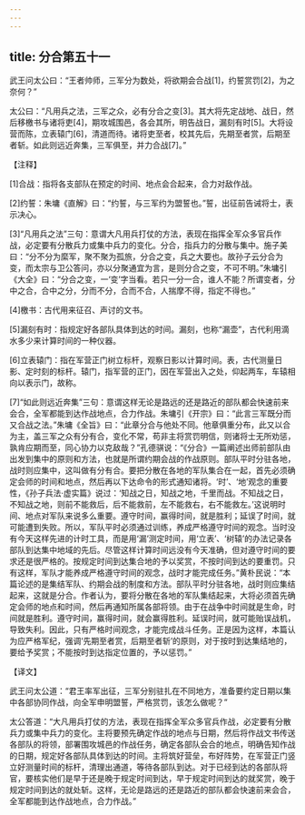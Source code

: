```yaml
---
---
---
```

title: 分合第五十一
---




武王问太公曰：“王者帅师，三军分为数处，将欲期会合战[1]，约誓赏罚[2]，为之奈何？”

太公曰：“凡用兵之法，三军之众，必有分合之变[3]。其大将先定战地、战日，然后移檄书与诸将吏[4]，期攻城围邑，各会其所，明告战日，漏刻有时[5]。大将设营而陈，立表辕门[6]，清道而待。诸将吏至者，校其先后，先期至者赏，后期至者斩。如此则远近奔集，三军俱至，并力合战[7]。”

【注释】

[1]合战：指将各支部队在预定的时间、地点会合起来，合力对敌作战。

[2]约誓：朱墉《直解》曰：“约誓，与三军约为盟誓也。”誓，出征前告诫将士，表示决心。

[3]“凡用兵之法”三句：意谓大凡用兵打仗的方法，表现在指挥全军众多官兵作战，必定要有分散兵力或集中兵力的变化。分合，指兵力的分散与集中。施子美曰：“分不分为縻军，聚不聚为孤旅，分合之变，兵之大要也。故孙子云分合为变，而太宗与卫公答问，亦以分聚通宜为言，是则分合之变，不可不明。”朱墉引《大全》曰：“分合之变，一‘变’字当看。若只一分一合，谁人不能？所谓变者，分中之合，合中之分，分而不分，合而不合，人揣摩不得，指定不得也。”

[4]檄书：古代用来征召、声讨的文书。

[5]漏刻有时：指规定好各部队具体到达的时间。漏刻，也称“漏壶”，古代利用滴水多少来计算时间的一种仪器。

[6]立表辕门：指在军营正门树立标杆，观察日影以计算时间。表，古代测量日影、定时刻的标杆。辕门，指军营的正门，因在军营出入之处，仰起两车，车辕相向以表示门，故称。

[7]“如此则远近奔集”三句：意谓这样无论是路远的还是路近的部队都会快速前来会合，全军都能到达作战地点，合力作战。朱墉引《开宗》曰：“此言三军既分而又合战之法。”朱墉《全旨》曰：“此章分合与他处不同。他章俱重分布，此又以合为主，盖三军之众有分有合，变化不常，苟非主将赏罚明信，则诸将士无所劝惩，孰肯应期而至，同心协力以克敌哉？”孔德骐说：“《分合》一篇阐述出师前部队由出发到集中的原则和方法，也就是所谓约期会战的作战原则。部队平时分驻各地，战时则应集中，这叫做有分有合。要把分散在各地的军队集合在一起，首先必须确定会师的时间和地点，然后再以下达命令的形式通知诸将。‘时’、‘地’观念的重要性，《孙子兵法·虚实篇》说过：‘知战之日，知战之地，千里而战。不知战之日，不知战之地，则前不能救后，后不能救前，左不能救右，右不能救左。’这说明时间、地点对军队来说多么重要。遵守时间，赢得时间，就是胜利；延误了时间，就可能遭到失败。所以，军队平时必须通过训练，养成严格遵守时间的观念。当时没有今天这样先进的计时工具，而是用‘漏’测定时间，用‘立表’、‘树辕’的办法记录各部队到达集中地域的先后。尽管这样计算时间远没有今天准确，但对遵守时间的要求还是很严格的。按规定时间到达集合地的予以奖赏，不按时间到达的要重罚。只有这样，军队才能养成严格遵守时间的观念，战时才能完成任务。”黄朴民说：“本篇论述的是集结军队、约期会战的制度和方法。部队平时分驻各地，战时则应集结起来，这就是分合。作者认为，要将分散在各地的军队集结起来，大将必须首先确定会师的地点和时间，然后再通知所属各部将领。由于在战争中时间就是生命，时间就是胜利。遵守时间，赢得时间，就会赢得胜利。延误时间，就可能贻误战机，导致失利。因此，只有严格时间观念，才能完成战斗任务。正是因为这样，本篇认为应严格军纪，强调‘先期至者赏，后期至者斩’的原则，对于按时到达集结地的，要给予奖赏；不能按时到达指定位置的，予以惩罚。”

【译文】

武王问太公道：“君王率军出征，三军分别驻扎在不同地方，准备要约定日期以集中各部协同作战，向全军申明盟誓，严格赏罚，该怎么做呢？”

太公答道：“大凡用兵打仗的方法，表现在指挥全军众多官兵作战，必定要有分散兵力或集中兵力的变化。主将要预先确定作战的地点与日期，然后将作战文书传送各部队的将领，部署围攻城邑的作战任务，确定各部队会合的地点，明确告知作战的日期，规定好各部队具体到达的时间。主将筑好营垒，布好阵势，在军营正门竖立好测量时间的标杆，清理出通道，等待各部队到达。对于已经到达的各部队将官，要核实他们是早于还是晚于规定时间到达，早于规定时间到达的就奖赏，晚于规定时间到达的就处斩。这样，无论是路远的还是路近的部队都会快速前来会合，全军都能到达作战地点，合力作战。”